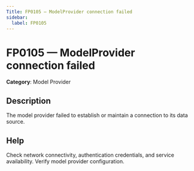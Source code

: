 ```yaml
---
Title: FP0105 — ModelProvider connection failed
sidebar:
  label: FP0105
---
```


# FP0105 — ModelProvider connection failed

**Category**: Model Provider

## Description

The model provider failed to establish or maintain a connection to its data source.

## Help

Check network connectivity, authentication credentials, and service availability. Verify model provider configuration.
